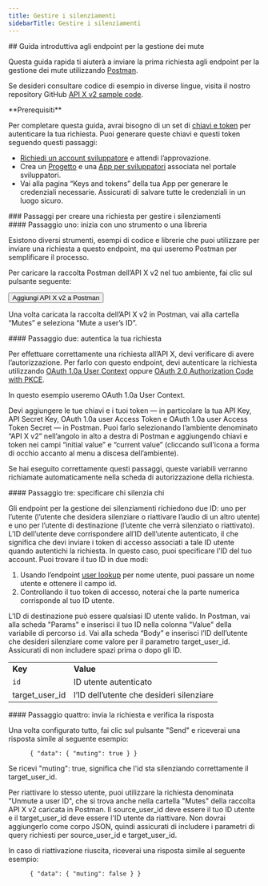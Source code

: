 ```yaml
---
title: Gestire i silenziamenti
sidebarTitle: Gestire i silenziamenti
---
```



<div id="getting-started-with-the-manage-mutes-endpoints">
  ## Guida introduttiva agli endpoint per la gestione dei mute
</div>

Questa guida rapida ti aiuterà a inviare la prima richiesta agli endpoint per la gestione dei mute utilizzando [Postman](/it/tutorials/postman-getting-started).

Se desideri consultare codice di esempio in diverse lingue, visita il nostro repository GitHub [API X v2 sample code](https://github.com/xdevplatform/Twitter-API-v2-sample-code).

<Note>
  **Prerequisiti**

  Per completare questa guida, avrai bisogno di un set di [chiavi e token](/it/resources/fundamentals/authentication) per autenticare la tua richiesta. Puoi generare queste chiavi e questi token seguendo questi passaggi:

  - [Richiedi un account sviluppatore](https://developer.x.com/en/apply-for-access) e attendi l’approvazione.
  - Crea un [Progetto](/it/resources/fundamentals/projects) e una [App per sviluppatori](/it/resources/fundamentals/developer-apps) associata nel portale sviluppatori.
  - Vai alla pagina “Keys and tokens” della tua App per generare le credenziali necessarie. Assicurati di salvare tutte le credenziali in un luogo sicuro.
</Note>

<div id="steps-to-build-a-manage-mutes-request">
  ### Passaggi per creare una richiesta per gestire i silenziamenti
</div>

<div id="step-one-start-with-a-tool-or-library">
  #### Passaggio uno: inizia con uno strumento o una libreria
</div>

Esistono diversi strumenti, esempi di codice e librerie che puoi utilizzare per inviare una richiesta a questo endpoint, ma qui useremo Postman per semplificare il processo.

Per caricare la raccolta Postman dell’API X v2 nel tuo ambiente, fai clic sul pulsante seguente:

<Button href="https://app.getpostman.com/run-collection/9956214-784efcda-ed4c-4491-a4c0-a26470a67400">
  Aggiungi API X v2 a Postman
</Button>

Una volta caricata la raccolta dell’API X v2 in Postman, vai alla cartella “Mutes” e seleziona “Mute a user’s ID”.
 

<div id="step-two-authenticate-your-request">
  #### Passaggio due: autentica la tua richiesta
</div>

Per effettuare correttamente una richiesta all’API X, devi verificare di avere l’autorizzazione. Per farlo con questo endpoint, devi autenticare la richiesta utilizzando [OAuth 1.0a User Context](/it/resources/fundamentals/authentication) oppure [OAuth 2.0 Authorization Code with PKCE](it/resources/fundamentals/authentication#oauth-2-0-authorization-code-flow-with-pkce-2).

In questo esempio useremo OAuth 1.0a User Context.

Devi aggiungere le tue chiavi e i tuoi token — in particolare la tua API Key, API Secret Key, OAuth 1.0a user Access Token e OAuth 1.0a user Access Token Secret — in Postman. Puoi farlo selezionando l’ambiente denominato “API X v2” nell’angolo in alto a destra di Postman e aggiungendo chiavi e token nei campi “initial value” e “current value” (cliccando sull’icona a forma di occhio accanto al menu a discesa dell’ambiente).

Se hai eseguito correttamente questi passaggi, queste variabili verranno richiamate automaticamente nella scheda di autorizzazione della richiesta.
 

<div id="step-three-specify-who-is-going-to-mute-whom">
  #### Passaggio tre: specificare chi silenzia chi
</div>

Gli endpoint per la gestione dei silenziamenti richiedono due ID: uno per l’utente (l’utente che desidera silenziare o riattivare l’audio di un altro utente) e uno per l’utente di destinazione (l’utente che verrà silenziato o riattivato). L’ID dell’utente deve corrispondere all’ID dell’utente autenticato, il che significa che devi inviare i token di accesso associati a tale ID utente quando autentichi la richiesta. In questo caso, puoi specificare l’ID del tuo account. Puoi trovare il tuo ID in due modi:

1. Usando l’endpoint [user lookup](/it/x-api/users/lookup/introduction) per nome utente, puoi passare un nome utente e ottenere il campo id.
2. Controllando il tuo token di accesso, noterai che la parte numerica corrisponde al tuo ID utente.

L’ID di destinazione può essere qualsiasi ID utente valido. In Postman, vai alla scheda "Params" e inserisci il tuo ID nella colonna "Value" della variabile di percorso `id`. Vai alla scheda “Body” e inserisci l’ID dell’utente che desideri silenziare come valore per il parametro target\_user\_id. Assicurati di non includere spazi prima o dopo gli ID.

|     |     |
| :--- | :--- |
| **Key** | **Value** |
| `id` | ID utente autenticato |
| target\_user\_id | l’ID dell’utente che desideri silenziare |

<div id="step-four-make-your-request-and-review-your-response">
  #### Passaggio quattro: invia la richiesta e verifica la risposta
</div>

Una volta configurato tutto, fai clic sul pulsante "Send" e riceverai una risposta simile al seguente esempio:

```
      { "data": { "muting": true } }
```

Se ricevi "muting": true, significa che l'id sta silenziando correttamente il target\_user\_id.

Per riattivare lo stesso utente, puoi utilizzare la richiesta denominata "Unmute a user ID", che si trova anche nella cartella "Mutes" della raccolta API X v2 caricata in Postman. Il source\_user\_id deve essere il tuo ID utente e il target\_user\_id deve essere l'ID utente da riattivare. Non dovrai aggiungerlo come corpo JSON, quindi assicurati di includere i parametri di query richiesti per source\_user\_id e target\_user\_id.

In caso di riattivazione riuscita, riceverai una risposta simile al seguente esempio:

```
      { "data": { "muting": false } }
```